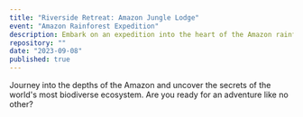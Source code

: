 ```yaml
---
title: "Riverside Retreat: Amazon Jungle Lodge"
event: "Amazon Rainforest Expedition"
description: Embark on an expedition into the heart of the Amazon rainforest and immerse yourself in the unparalleled biodiversity of the world's largest tropical rainforest. From exotic wildlife sightings to indigenous cultural experiences, discover the wonders of the Amazon.
repository: ""
date: "2023-09-08"
published: true
---
```


Journey into the depths of the Amazon and uncover the secrets of the world's most biodiverse ecosystem. Are you ready for an adventure like no other?
